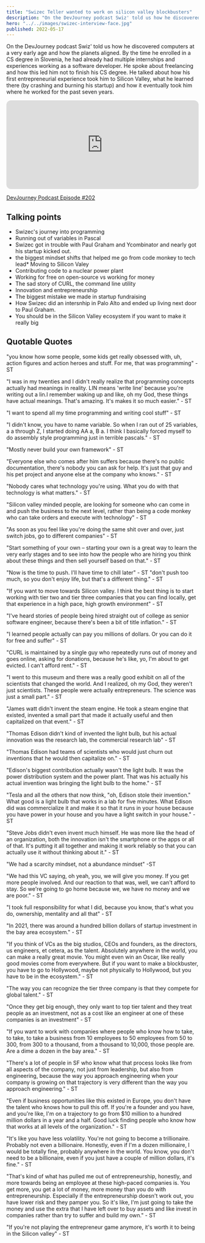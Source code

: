```yaml
---
title: "Swizec Teller wanted to work on silicon valley blockbusters"
description: "On the DevJourney podcast Swiz' told us how he discovered computers at a very early age and how the planets aligned. By the time he enrolled in a CS degree in Slovenia, he had already had multiple internships and experiences working as a software developer. He spoke about freelancing and how this led him not to finish his CS degree. He talked about how his first entrepreneurial experience took him to Silicon Valley, what he learned there (by crashing and burning his startup) and how it eventually took him where he worked for the past seven years."
hero: "../../images/swizec-interview-face.jpg"
published: 2022-05-17
---
```


On the DevJourney podcast Swiz' told us how he discovered computers at a very early age and how the planets aligned. By the time he enrolled in a CS degree in Slovenia, he had already had multiple internships and experiences working as a software developer. He spoke about freelancing and how this led him not to finish his CS degree. He talked about how his first entrepreneurial experience took him to Silicon Valley, what he learned there (by crashing and burning his startup) and how it eventually took him where he worked for the past seven years.

<iframe style="border-radius:12px" src="https://open.spotify.com/embed/episode/36cOMQZCkjsTE8baZt82VR?utm_source=generator&t=0" width="100%" height="232" frameBorder="0" allowfullscreen="" allow="autoplay; clipboard-write; encrypted-media; fullscreen; picture-in-picture"></iframe>

[DevJourney Podcast Episode #202](https://devjourney.info/Guests/202-SwizecTeller.html)

## Talking points

- Swizec's journey into programming
- Running out of variables in Pascal
- Swizec got in trouble with Paul Graham and Ycombinator and nearly got his startup kicked out.
- the biggest mindset shifts that helped me go from code monkey to tech lead* Moving to Silicon Valey
- Contributing code to a nuclear power plant
- Working for free on open-source vs working for money
- The sad story of CURL, the command line utility
- Innovation and entrepreneurship
- The biggest mistake we made in startup fundraising
- How Swizec did an intersnhip in Palo Alto and ended up living next door to Paul Graham.
- You should be in the Silicon Valley ecosystem if you want to make it really big

## Quotable Quotes

"you know how some people, some kids get really obsessed with, uh, action figures and action heroes and stuff. For me, that was programming" - ST

"I was in my twenties and I didn't really realize that programming concepts actually had meanings in reality. LIN means 'write line' because you're writing out a lin.I remember waking up and like, oh my God, these things have actual meanings. That's amazing. It's makes it so much easier." - ST

"I want to spend all my time programming and writing cool stuff" - ST


"I didn't know, you have to name variable. So when I ran out of 25 variables, a a through Z, I started doing AA a, B a. I think I basically forced myself to do assembly style programming just in terrible pascals." - ST

"Mostly never build your own framework" - ST

"Everyone else who comes after him suffers because there's no public documentation, there's nobody you can ask for help. It's just that guy and his pet project and anyone else at the company who knows." - ST

"Nobody cares what technology you're using. What you do with that technology is what matters." - ST

"Silicon valley minded people, are looking for someone who can come in and push the business to the next level, rather than being a code monkey who can take orders and execute with technology" - ST

"As soon as you feel like you're doing the same shit over and over, just switch jobs, go to different companies" - ST

"Start something of your own – starting your own is a great way to learn the very early stages and to see into how the people who are hiring you think about these things and then sell yourself based on that." - ST

"Now is the time to push. I'll have time to chill later" - ST
"don't push too much, so you don't enjoy life, but that's a different thing." - ST

"If you want to move towards Silicon valley. I think the best thing is to start working with tier two and tier three companies that you can find locally, get that experience in a high pace, high growth environment" - ST

"I've heard stories of people being hired straight out of college as senior software engineer, because there's been a bit of title inflation." - ST

"I learned people actually can pay you millions of dollars. Or you can do it for free and suffer" - ST

"CURL is maintained by a single guy who repeatedly runs out of money and goes online, asking for donations, because he's like, yo, I'm about to get evicted. I can't afford rent." - ST

"I went to this museum and there was a really good exhibit on all of the scientists that changed the world. And I realized, oh my God, they weren't just scientists. These people were actually entrepreneurs. The science was just a small part." - ST

"James watt didn't invent the steam engine. He took a steam engine that existed, invented a small part that made it actually useful and then capitalized on that event." - ST 

"Thomas Edison didn't kind of invented the light bulb, but his actual innovation was the research lab, the commercial research lab" - ST

"Thomas Edison had teams of scientists who would just churn out inventions that he would then capitalize on." - ST

"Edison's biggest contribution actually wasn't the light bulb. It was the power distribution system and the power plant. That was his actually his actual invention was bringing the light bulb to the home." - ST

"Tesla and all the others that now think, "oh, Edison stole their invention." What good is a light bulb that works in a lab for five minutes. What Edison did was commercialize it and make it so that it runs in your house because you have power in your house and you have a light switch in your house." - ST

"Steve Jobs didn't even invent much himself. He was more like the head of an organization, both the innovation isn't the smartphone or the apps or all of that. It's putting it all together and making it work reliably so that you can actually use it without thinking about it." - ST

"We had a scarcity mindset, not a abundance mindset" -ST

"We had this VC saying, oh yeah, you, we will give you money. If you get more people involved. And our reaction to that was, well, we can't afford to stay. So we're going to go home because we, we have no money and we are poor." - ST

"I took full responsibility for what I did, because you know, that's what you do, ownership, mentality and all that" - ST

"In 2021, there was around a hundred billion dollars of startup investment in the bay area ecosystem." - ST

"If you think of VCs as the big studios, CEOs and founders, as the directors, us engineers, et cetera, as the talent. Absolutely anywhere in the world, you can make a really great movie. You might even win an Oscar, like really good movies come from everywhere. But if you want to make a blockbuster, you have to go to Hollywood, maybe not physically to Hollywood, but you have to be in the ecosystem." - ST

"The way you can recognize the tier three company is that they compete for global talent." - ST

"Once they get big enough, they only want to top tier talent and they treat people as an investment, not as a cost like an engineer at one of these companies is an investment" - ST

"If you want to work with companies where people who know how to take, to take, to take a business from 10 employees to 50 employees from 50 to 300, from 300 to a thousand, from a thousand to 10,000, those people are. Are a dime a dozen in the bay area." - ST

"There's a lot of people in SF who know what that process looks like from all aspects of the company, not just from leadership, but also from engineering, because the way you approach engineering when your company is growing on that trajectory is very different than the way you approach engineering." - ST

"Even if business opportunities like this existed in Europe, you don't have the talent who knows how to pull this off. If you're a founder and you have, and you're like, I'm on a trajectory to go from $10 million to a hundred million dollars in a year and a half. Good luck finding people who know how that works at all levels of the organization." - ST

"It's like you have less volatility. You're not going to become a trillionaire. Probably not even a billionaire. Honestly, even if I'm a dozen millionaire, I would be totally fine, probably anywhere in the world. You know, you don't need to be a billionaire, even if you just have a couple of million dollars, it's fine." - ST

"That's kind of what has pulled me out of entrepreneurship, honestly, and more towards being an employee at these high-paced companies is. You get more, you get a lot of money, more money than you do with entrepreneurship. Especially if the entrepreneurship doesn't work out, you have lower risk and they pamper you. So it's like, I'm just going to take the money and use the extra that I have left over to buy assets and like invest in companies rather than try to suffer and build my own." - ST

"If you're not playing the entrepreneur game anymore, it's worth it to being in the Silicon valley" - ST
